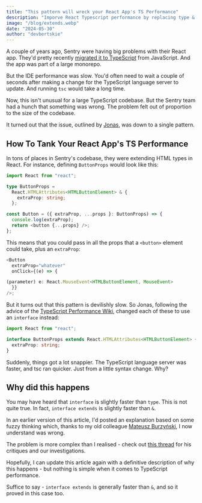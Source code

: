 ```yaml
---
title: "This pattern will wreck your React App's TS Performance"
description: "Imporve React Typescript performance by replacing type & with interface extends. Boost IDE and tsc speed significantly"
image: "/blog/extends.webp"
date: "2024-05-30"
author: "devbertskie"
---
```


A couple of years ago, Sentry were having big problems with their React app. They'd pretty recently [migrated it to TypeScript](https://blog.sentry.io/slow-and-steady-converting-sentrys-entire-frontend-to-typescript) from JavaScript. And the app was part of a large monorepo.

But the IDE performance was slow. You'd often need to wait a couple of seconds after making a change for the TypeScript language server to update. And running `tsc` would take a long time.

Now, this isn't unusual for a large TypeScript codebase. But the Sentry team had a hunch that something was wrong. The problem felt out of proportion to the size of the codebase.

It turned out that the issue, outlined by [Jonas](https://twitter.com/JonasBadalic/status/1765006152150974919), was down to a single pattern.

## How To Tank Your React App's TS Performance

In tons of places in Sentry's codebase, they were extending HTML types in React. For instance, defining `ButtonProps` would look like this:

```ts
import React from "react";

type ButtonProps =
  React.HTMLAttributes<HTMLButtonElement> & {
    extraProp: string;
  };

const Button = ({ extraProp, ...props }: ButtonProps) => {
  console.log(extraProp);
  return <button {...props} />;
};
```

This means that you could pass in all the props that a `<button>` element could take, plus an `extraProp`:

```ts
<Button
  extraProp="whatever"
  onClick={(e) => {

(parameter) e: React.MouseEvent<HTMLButtonElement, MouseEvent>
  }}
/>;
```

But it turns out that this pattern is devilishly slow. So Jonas, following the advice of the [TypeScript Performance Wiki](https://github.com/microsoft/TypeScript/wiki/Performance), changed each of these to use an `interface` instead:

```ts
import React from "react";

interface ButtonProps extends React.HTMLAttributes<HTMLButtonElement> {
  extraProp: string;
}
```

Suddenly, things got a lot snappier. The TypeScript language server was faster, and tsc ran quicker. Just from a little syntax change. Why?

## Why did this happens

You may have heard that `interface` is slightly faster than `type`. This is not quite true. In fact, `interface extends` is slightly faster than `&`.

In an earlier version of this article, I'd posted an explanation based on some fuzzy thinking which, thanks to my old colleague [Mateusz Burzyński](https://twitter.com/AndaristRake), I now understand was wrong.

The problem is more complex than I realised - check out [this thread](https://twitter.com/AndaristRake/status/1770743549325115459) for his critiques and our investigations.

Hopefully, I can update this article again with a definitive description of why this happens - but nothing is simple when it comes to TypeScript performance.

Suffice to say - `interface extends` is generally faster than `&`, and so it proved in this case too.
